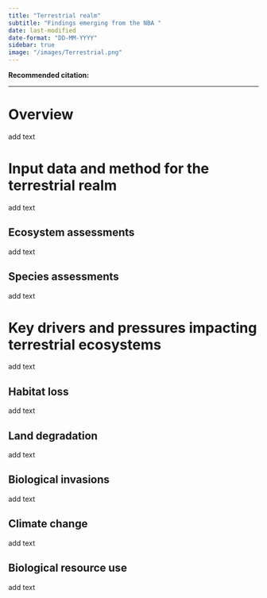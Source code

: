 ```yaml
---
title: "Terrestrial realm"
subtitle: "Findings emerging from the NBA "
date: last-modified
date-format: "DD-MM-YYYY"
sidebar: true
image: "/images/Terrestrial.png"  
---
```


**Recommended citation:**

------------------------------------------------------------------------

# Overview

add text

# Input data and method for the terrestrial realm

add text

## Ecosystem assessments

add text

## Species assessments

add text

# Key drivers and pressures impacting terrestrial ecosystems

add text

## Habitat loss

add text

## Land degradation

add text

## Biological invasions

add text

## Climate change

add text

## Biological resource use

add text
